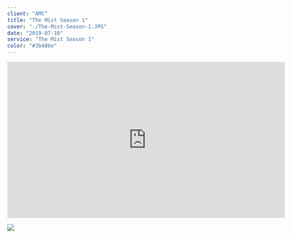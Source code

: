 ---
client: "AMC"
title: "The Mist Season 1"
cover: "./The-Mist-Season-1.JPG"
date: "2019-07-10"
service: "The Mist Season 1"
color: "#3b486e"
---

<iframe title="vimeo-player" src="https://player.vimeo.com/video/219543980?h=37e6611db8" width="640" height="360" frameborder="0" allowfullscreen></iframe>

![](./The-Mist-Season-1.JPG)
